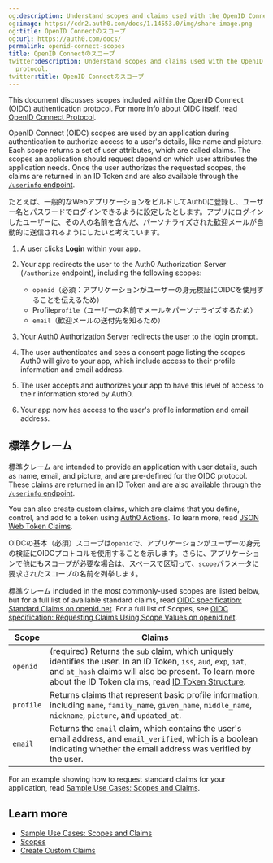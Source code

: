 ```yaml
---
og:description: Understand scopes and claims used with the OpenID Connect (OIDC) protocol.
og:image: https://cdn2.auth0.com/docs/1.14553.0/img/share-image.png
og:title: OpenID Connectのスコープ
og:url: https://auth0.com/docs/
permalink: openid-connect-scopes
title: OpenID Connectのスコープ
twitter:description: Understand scopes and claims used with the OpenID Connect (OIDC)
  protocol.
twitter:title: OpenID Connectのスコープ
---
```


This document discusses scopes included within the <Tooltip tip="OpenID: Open standard for authentication that allows applications to verify users' identities without collecting and storing login information." cta="View Glossary" href="/docs/glossary?term=OpenID">OpenID</Tooltip> Connect (OIDC) authentication protocol. For more info about OIDC itself, read [OpenID Connect Protocol](/docs/authenticate/protocols/openid-connect-protocol).

OpenID Connect (OIDC) scopes are used by an application during authentication to authorize access to a user's details, like name and picture. Each scope returns a set of user attributes, which are called claims. The scopes an application should request depend on which user attributes the application needs. Once the user authorizes the requested scopes, the claims are returned in an <Tooltip tip="ID Token: Credential meant for the client itself, rather than for accessing a resource." cta="View Glossary" href="/docs/glossary?term=ID+Token">ID Token</Tooltip> and are also available through the [`/userinfo` endpoint](https://auth0.com/docs/api/authentication#get-user-info).

たとえば、一般的なWebアプリケーションをビルドしてAuth0に登録し、ユーザー名とパスワードでログインできるように設定したとします。アプリにログインしたユーザーに、その人の名前を含んだ、パーソナライズされた歓迎メールが自動的に送信されるようにしたいと考えています。

1. A user clicks **Login** within your app.
2. Your app redirects the user to the Auth0 Authorization Server (`/authorize` endpoint), including the following scopes:

   * `openid`（必須：アプリケーションがユーザーの身元検証にOIDCを使用することを伝えるため）
   * Profile`profile`（ユーザーの名前でメールをパーソナライズするため）
   * `email`（歓迎メールの送付先を知るため）
3. Your Auth0 Authorization Server redirects the user to the login prompt.
4. The user authenticates and sees a consent page listing the scopes Auth0 will give to your app, which include access to their profile information and email address.
5. The user accepts and authorizes your app to have this level of access to their information stored by Auth0.
6. Your app now has access to the user's profile information and email address.

## 標準クレーム

標準クレーム are intended to provide an application with user details, such as name, email, and picture, and are pre-defined for the OIDC protocol. These claims are returned in an ID Token and are also available through the [`/userinfo` endpoint](https://auth0.com/docs/api/authentication#get-user-info).

You can also create custom claims, which are claims that you define, control, and add to a token using [Auth0 Actions](/docs/customize/actions/actions-overview). To learn more, read [JSON Web Token Claims](/docs/secure/tokens/json-web-tokens/json-web-token-claims).

OIDCの基本（必須）スコープは`openid`で、アプリケーションがユーザーの身元の検証にOIDCプロトコルを使用することを示します。さらに、アプリケーションで他にもスコープが必要な場合は、スペースで区切って、`scope`パラメータに要求されたスコープの名前を列挙します。

標準クレーム included in the most commonly-used scopes are listed below, but for a full list of available standard claims, read [OIDC specification: Standard Claims on openid.net](https://openid.net/specs/openid-connect-core-1_0.html#StandardClaims). For a full list of Scopes, see [OIDC specification: Requesting Claims Using Scope Values on openid.net](https://openid.net/specs/openid-connect-core-1_0.html#ScopeClaims).

<table class="table"><thead>
<tr>
<th>Scope</th>
<th>Claims</th>
</tr>
</thead>
<tbody>
<tr>
<td><code>openid</code></td>
<td>(required) Returns the <code>sub</code> claim, which uniquely identifies the user. In an ID Token, <code>iss</code>, <code>aud</code>, <code>exp</code>, <code>iat</code>, and <code>at_hash</code> claims will also be present. To learn more about the ID Token claims, read <a href="/docs/secure/tokens/id-tokens/id-token-structure">ID Token Structure</a>.</td>
</tr>
<tr>
<td><code>profile</code></td>
<td>Returns claims that represent basic profile information, including <code>name</code>, <code>family_name</code>, <code>given_name</code>, <code>middle_name</code>, <code>nickname</code>, <code>picture</code>, and <code>updated_at</code>.</td>
</tr>
<tr>
<td><code>email</code></td>
<td>Returns the <code>email</code> claim, which contains the user's email address, and <code>email_verified</code>, which is a boolean indicating whether the email address was verified by the user.</td>
</tr>
</tbody>
</table>

For an example showing how to request standard claims for your application, read [Sample Use Cases: Scopes and Claims](/docs/get-started/apis/scopes/sample-use-cases-scopes-and-claims).

## Learn more

* [Sample Use Cases: Scopes and Claims](/docs/get-started/apis/scopes/sample-use-cases-scopes-and-claims)
* [Scopes](/docs/get-started/apis/scopes)
* [Create Custom Claims](/docs/secure/tokens/json-web-tokens/create-custom-claims)
